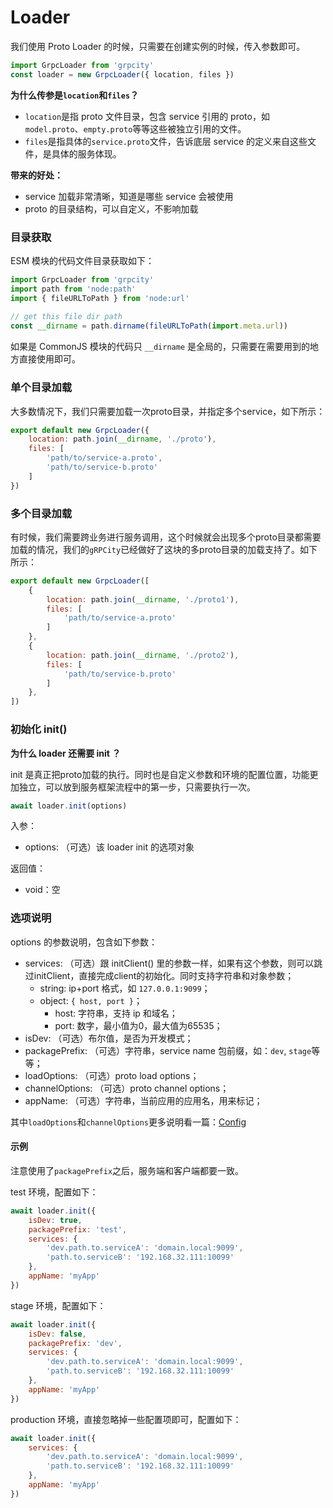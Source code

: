 # Loader

我们使用 Proto Loader 的时候，只需要在创建实例的时候，传入参数即可。

```js
import GrpcLoader from 'grpcity'
const loader = new GrpcLoader({ location, files })
```

**为什么传参是`location`和`files`？**
- `location`是指 proto 文件目录，包含 service 引用的 proto，如`model.proto`、`empty.proto`等等这些被独立引用的文件。
- `files`是指具体的`service.proto`文件，告诉底层 service 的定义来自这些文件，是具体的服务体现。

**带来的好处：**
- service 加载非常清晰，知道是哪些 service 会被使用
- proto 的目录结构，可以自定义，不影响加载

### 目录获取

ESM 模块的代码文件目录获取如下：

```js
import GrpcLoader from 'grpcity'
import path from 'node:path'
import { fileURLToPath } from 'node:url'
 
// get this file dir path
const __dirname = path.dirname(fileURLToPath(import.meta.url))
```

如果是 CommonJS 模块的代码只 `__dirname` 是全局的，只需要在需要用到的地方直接使用即可。


### 单个目录加载

大多数情况下，我们只需要加载一次proto目录，并指定多个service，如下所示：

```js
export default new GrpcLoader({
    location: path.join(__dirname, './proto'),
    files: [
        'path/to/service-a.proto',
        'path/to/service-b.proto'
    ]
})
```

### 多个目录加载

有时候，我们需要跨业务进行服务调用，这个时候就会出现多个proto目录都需要加载的情况，我们的`gRPCity`已经做好了这块的多proto目录的加载支持了。如下所示：

```js
export default new GrpcLoader([
    {
        location: path.join(__dirname, './proto1'),
        files: [
            'path/to/service-a.proto'
        ]
    },
    {
        location: path.join(__dirname, './proto2'),
        files: [
            'path/to/service-b.proto'
        ]
    },
])
```

### 初始化 init()

**为什么 loader 还需要 init ？**

init 是真正把proto加载的执行。同时也是自定义参数和环境的配置位置，功能更加独立，可以放到服务框架流程中的第一步，只需要执行一次。

```js
await loader.init(options)
```

入参：
- options: （可选）该 loader init 的选项对象

返回值：
- void：空

### 选项说明

options 的参数说明，包含如下参数：
- services: （可选）跟 initClient() 里的参数一样，如果有这个参数，则可以跳过initClient，直接完成client的初始化。同时支持字符串和对象参数；
    - string: ip+port 格式，如 `127.0.0.1:9099`；
    - object: `{ host, port }`；
        - host: 字符串，支持 ip 和域名；
        - port: 数字，最小值为0，最大值为65535；
- isDev: （可选）布尔值，是否为开发模式；
- packagePrefix: （可选）字符串，service name 包前缀，如：`dev`, `stage`等等；
- loadOptions: （可选）proto load options；
- channelOptions: （可选）proto channel options；
- appName: （可选）字符串，当前应用的应用名，用来标记；

其中`loadOptions`和`channelOptions`更多说明看一篇：[Config](/guide/config)

#### 示例

注意使用了`packagePrefix`之后，服务端和客户端都要一致。

test 环境，配置如下：

```js
await loader.init({
    isDev: true, 
    packagePrefix: 'test', 
    services: {
        'dev.path.to.serviceA': 'domain.local:9099',
        'path.to.serviceB': '192.168.32.111:10099'
    }, 
    appName: 'myApp'
})
```

stage 环境，配置如下：

```js
await loader.init({
    isDev: false, 
    packagePrefix: 'dev', 
    services: {
        'dev.path.to.serviceA': 'domain.local:9099',
        'path.to.serviceB': '192.168.32.111:10099'
    }, 
    appName: 'myApp'
})
```

production 环境，直接忽略掉一些配置项即可，配置如下：

```js
await loader.init({
    services: {
        'dev.path.to.serviceA': 'domain.local:9099',
        'path.to.serviceB': '192.168.32.111:10099'
    }, 
    appName: 'myApp'
})
```
